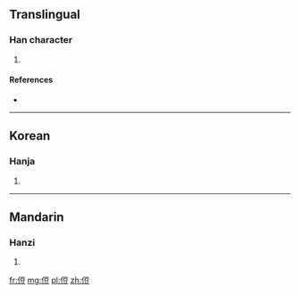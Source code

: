 ==Translingual==

===Han character===
{{Han char|rn=9|rad=人|as=07|sn=9|four=|canj=人一口廿 (OMRT)}}

# {{defn|Han|sort=人07}}

====References====
* {{Han ref|kx=0103.220|dkj=00649|dj=0219.030|hdz=10158.020|uh=4FB8|ud=20408}}

----

==Korean==

===Hanja===
{{ko-hanja|hangeul=두|rv=du|mr=tu}}

# {{defn|Korean|sort=人07}}

----

==Mandarin==

===Hanzi===
{{cmn-hanzi|pin=[[shù]] ([[shu4]])|wg=shu<sup>4</sup>}}

# {{defn|Mandarin|sort=人07}}

[[fr:侸]]
[[mg:侸]]
[[pl:侸]]
[[zh:侸]]